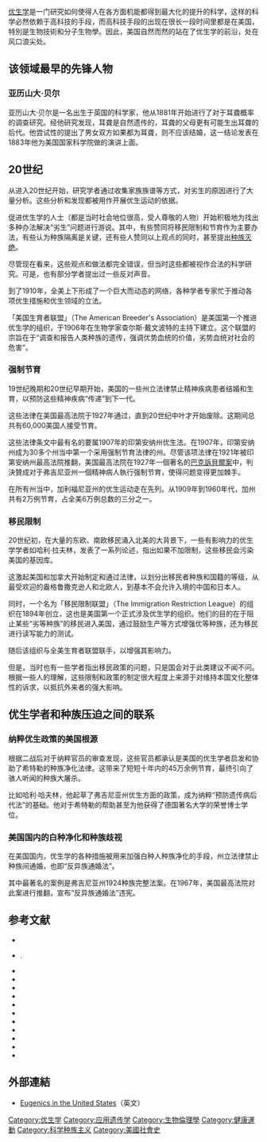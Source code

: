 [[优生学|优生学]]是一门研究如何使得人在各方面机能都得到最大化的提升的科学，这样的科学必然依赖于高科技的手段，而高科技手段的出现在很长一段时间里都是在美国，特別是生物技術和分子生物學。因此，美国自然而然的站在了优生学的前沿，处在风口浪尖处。

==该领域最早的先锋人物 ==
=== 亚历山大·贝尔 ===
亚历山大·贝尔是一名出生于英国的科学家，他从1881年开始进行了对于耳聋概率的调查研究。经他研究发现，耳聋是自然遗传的，耳聋的父母更有可能生出耳聋的后代。他尝试性的提出了男女双方如果都为耳聋，则不应该结婚，这一结论发表在1883年他为美国国家科学院做的演讲上面。

== 20世纪 ==
从进入20世纪开始，研究学者通过收集家族族谱等方式，对劣生的原因进行了大量分析。这些分析和发现都被用作开展优生运动的依据。

促进优生学的人士（都是当时社会地位很高，受人尊敬的人物）开始积极地为找出多种办法解决“劣生”问题进行游说。其中，有些赞同将移民限制和节育作为主要办法，有些认为种族隔离是关键，还有些人赞同以上观点的同时，甚至提出[[种族灭绝|种族灭绝]]。

尽管现在看来，这些观点和做法都完全错误，但当时这些都被视作合法的科学研究。可是，也有部分学者提出过一些反对声音。

到了1910年，全美上下形成了一个巨大而动态的网络，各种学者专家忙于推动各项优生措施和优生领域的立法。

「美国生育者联盟」（The American Breeder's Association）是美国第一个推进优生学的组织，于1906年在生物学家查尔斯·戴文波特的主持下建立。这个联盟的宗旨在于“调查和报告人类种族的遗传，强调优势血统的价值，劣势血统对社会的危害”。

=== 强制节育 ===
19世纪晚期和20世纪早期开始，美国的一些州立法律禁止精神疾病患者结婚和生育，以预防这些精神疾病“传递”到下一代。

这些法律在美国最高法院于1927年通过，直到20世纪中叶才开始废除。这期间总共有60,000美国人接受节育。

这些法律条文中最有名的要属1907年的印第安纳州优生法。在1907年，印第安纳州成为30多个州当中第一个采用强制节育法律的州。尽管该项法律在1921年被印第安纳州最高法院推翻，美国最高法院在1927年一個著名的[[巴克訴貝爾案|巴克訴貝爾案]]中，判決贊成对于弗吉尼亚州一個精神病人執行强制节育，使得问题变得更加棘手。

在所有州当中，加利福尼亚州的优生运动走在先列。从1909年到1960年代，加州共有2万例节育，占全美6万例总数的三分之一。

=== 移民限制===
20世纪初，在大量的东欧、南欧移民涌入北美的大背景下，一些有影响力的优生学学者如哈利·拉夫林，发表了一系列论述，指出如果不加限制，这些移民会污染美国的基因库。

这激起美国和加拿大开始制定和通过法律，以划分出移民者种族和国籍的等级，从最受欢迎的盎格鲁撒克逊人和北欧人，到基本不会允许入境的中国和日本人。

同时，一个名为「移民限制联盟」（The Immigration Restriction League）的组织在1894年创立，这也是美国第一个正式涉及优生学的组织。他们的目的在于阻止某些“劣等种族”的移民进入美国，通过鼓励生产等方式增强优等种族，还为移民进行读写能力的测试。

随后该组织与全美生育者联盟联手，以增强其影响力。

但是，当时也有一些学者指出移民政策的问题，只是国会对于此类建议不闻不问。根据一些人的理解，这些限制和政策的制定很大程度上来源于对维持本国文化整体性的诉求，以抵抗外来者的强大影响。

==优生学者和种族压迫之间的联系==
===纳粹优生政策的美国根源===
根据二战后对于纳粹官员的审查发现，这些官员都承认是美国的优生学者启发和协助了希特勒的种族净化法律。这带来了短短十年内的45万余例节育，最终引向了骇人听闻的种族大屠杀。

比如哈利·哈夫林，他起草了弗吉尼亚州优生方面的政策，成为纳粹“预防遗传病后代法”的基础。他对于希特勒的帮助甚至为他获得了德国著名大学的荣誉博士学位。

===美国国内的白种净化和种族歧视===
在美国国内，优生学的各种措施被用来加强白种人种族净化的手段，州立法律禁止种族间通婚，也即“反异族通婚法”。

其中最著名的案例是弗吉尼亚州1924种族完整法案。在1967年，美国最高法院对此案进行推翻，宣布“反异族通婚法”违宪。



== 参考文献 ==
* {{Cite news|author=Black, Edwin|title=Eugenics and the Nazis -- the California connection|work=San Francisco Chronicle|date=November 9, 2003|url=http://www.sfgate.com/cgi-bin/article.cgi?file=/chronicle/archive/2003/11/09/ING9C2QSKB1.DTL}}
* {{Cite journal|author=Boudreau, Erica Bicchieri|title='Yea, I have a Goodly Heritage': Health Versus Heredity in the Fitter Family Contests, 1920-1928|work=Journal of Family History|volume=30|issue=4|year=2005|url=http://jfh.sagepub.com/cgi/content/short/30/4/366|access-date=2011-11-21|archive-date=2013-01-05|archive-url=https://archive.today/20130105090702/http://jfh.sagepub.com/cgi/content/short/30/4/366|dead-url=yes}}.
* {{Cite book|author=Engs, Ruth C.|title=The eugenics movement: an encyclopedia|publisher=Greenwood Press|year=2005|isbn=9780313327919|url=http://books.google.com/books?id=ePEiAQAAIAAJ}}
* {{Cite book|author=Kevles, Daniel J.|title=In the Name of Eugenics: genetics and the uses of human heredity|publisher=Harvard University Press|year=1986|isbn=9780520057630|url=http://books.google.com/books?id=8esnhRxBomMC}}
* {{Cite book|author=Lombardo, Paul A.|title=Three generations, no imbeciles: eugenics, the Supreme Court, and Buck v. Bell|publisher=JHU Press|year=2008|isbn=9780801890109|url=http://books.google.com/books?id=N_dobTNiDNgC}}
* {{Cite book|author=Lombardo, Paul A.|title=A Century of Eugenics in America: From the Indiana Experiment to the Human Genome Era|publisher=Indiana University Press|year=2011|isbn=9780253222695|url=http://books.google.com/books?id=FAB-6RzKAQIC}}
* {{cite book|author=McWhorter, Ladelle|title=Racism and sexual oppression in Anglo-America: a genealogy|year=2009|publisher=Indiana University Press|isbn=9780253220639|url=http://books.google.com/books?id=EC5pdKPXIG0C}}
* {{Cite book|editors=Murphy, Timothy F. & Lappé, Marc|title=Justice and the human genome project|publisher=University of California Press|year=1994|isbn=9780520083639|url=http://books.google.com/books?id=1lvbUy441m0C}}
* {{Cite book|author=Ordover, Nancy|title=American eugenics: race, queer anatomy, and the science of nationalism|publisher=University of Minnesota Press|year=2003|isbn=9780816635597|url=http://books.google.com/books?id=5qHGELC_h-4C&printsec=frontcover}}
* {{Cite book|author=Pernick, Martin S.|title=The Black Stork: Eugenics and the Death of "Defective" Babies in American Medicine and Motion Pictures Since 1915|publisher=Oxford University Press|year=1999|isbn=9780195135398|url=http://books.google.com/books?id=IJJVYrnImOsC}}
* {{Cite journal|author=Pernick, Martin S.|title=Taking Better Baby Contests Seriously|url=https://archive.org/details/sim_american-journal-of-public-health_2002-05_92_5/page/707|work=American Journal of Public Health|year=2002|volume=92|issue=5|pages=707–708|pmc=1447148|pmid=11988430}}
* {{Cite journal|author=Selden, Steven|title=Transforming Better Babies into Fitter Families: Archival Resources and the History of the American Eugenics Movement, 1908-1930.|url=https://archive.org/details/sim_proceedings-of-the-american-philosophical-society_2005-06_149_2/page/199|work=American Philosophical Society|volume=149|issue=2|year=2005|pages=199–225}}
* {{Cite book|author=Stern, Alexander|title=Eugenic nation: faults and frontiers of better breeding in modern America|publisher=University of California Press|year=2005|isbn=9780520244443|url=http://books.google.com/books?id=MB23Zoyl54UC&printsec=frontcover}}

== 外部連結 ==
*[http://www.hartford-hwp.com/archives/45/index-dfdgd.html Eugenics in the United States]（英文）

[[Category:优生学|Category:优生学]]
[[Category:应用遗传学|Category:应用遗传学]]
[[Category:生物倫理學|Category:生物倫理學]]
[[Category:健康運動|Category:健康運動]]
[[Category:科学种族主义|Category:科学种族主义]]
[[Category:美國社會史|Category:美國社會史]]